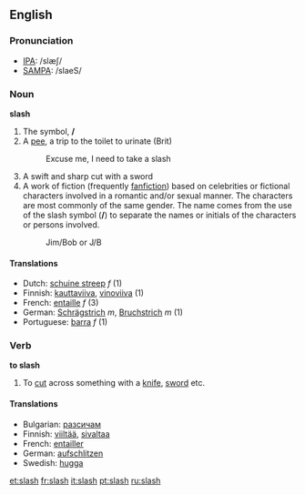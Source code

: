 ==English==
{{Punctuation marks}}
===Pronunciation===
*[[w:IPA|IPA]]: /slæʃ/
*[[w:SAMPA|SAMPA]]: /slaeS/

===Noun===
'''slash'''

#The symbol, '''/'''
#A [[pee]], a trip to the toilet to urinate (Brit)
#:Excuse me, I need to take a slash
#A swift and sharp cut with a sword
#A work of fiction (frequently [[fanfiction]]) based on celebrities or fictional characters involved in a romantic and/or sexual manner. The characters are most commonly of the same gender.  The name comes from the use of the slash symbol ('''/''') to separate the names or initials of the characters or persons involved.
#:Jim/Bob or J/B
====Translations====
*Dutch: [[schuine streep]] ''f'' (1)
*Finnish: [[kauttaviiva]], [[vinoviiva]] (1)
*French: [[entaille]] ''f'' (3) 
*German: [[Schrägstrich]] ''m'', [[Bruchstrich]] ''m'' (1)
*Portuguese: [[barra]] ''f'' (1)

===Verb===
'''to slash'''

#To [[cut]] across something with a [[knife]], [[sword]] etc.

====Translations====
*Bulgarian: [[разсичам]]
*Finnish: [[viiltää]], [[sivaltaa]]
*French: [[entailler]]
*German: [[aufschlitzen]]
*Swedish: [[hugga]]

[[et:slash]]
[[fr:slash]]
[[it:slash]]
[[pt:slash]]
[[ru:slash]]